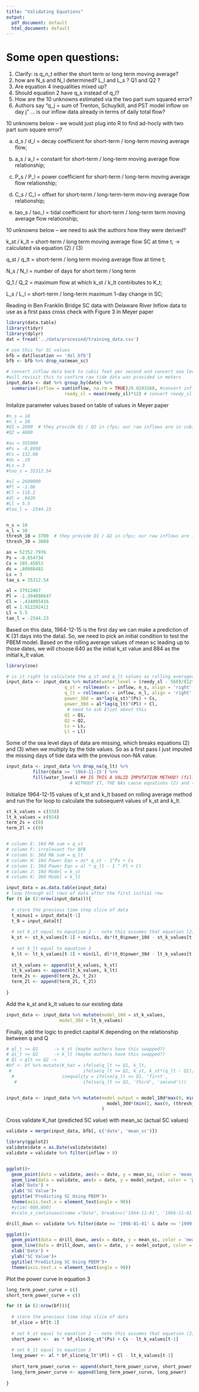 ```yaml
---
title: "Validating Equations"
output:
  pdf_document: default
  html_document: default
---
```


# Some open questions:
1. Clarify: is q_n_t either the short term or long term moving average? 
2. how are N_s and N_l determined? L_l and L_s ? Q1 and Q2 ?
3. Are equation 4 inequalities mixed up?
4. Should equation 2 have q_s instead of q_l?
5. How are the 10 unknowns estimated via the two part sum squared error?
6. Authors say "q_j = sum of Trenton, Schuylkill, and PST model inflow on day j" ... is our inflow data already in terms of daily total flow? 

10 unknowns below -- we would just plug into R to find ad-hocly with two part sum square error?

a. d_s / d_l = decay coefficient for short-term / long-term moving average flow; 

b. a_s / a_l = constant for short-term / long-term moving average flow relationship; 

c. P_s / P_l = power coefficient for short-term / long-term moving average flow relationship; 

d. C_s / C_l = offset for short-term / long-term-term mov-ing average flow relationship; 
 
e. tao_s / tao_l = tidal coefficient for short-term / long-term term moving average flow relationship; 
 


10 unknowns below -- we need to ask the authors how they were derived?

k_st / k_lt = short-term / long term moving average flow SC at time t; -> calculated via equation (2) / (3)

q_st / q_lt = short-term / long term moving average flow at time t; 
 
N_s / N_l = number of days for short term / long term

Q_1 / Q_2 = maximum flow at which k_st  / k_lt contributes to K_t;

L_s / L_l = short-term / long-term maximum 1-day change in SC; 




Reading in Ben Franklin Bridge SC data with Delaware River Inflow data to use as a first pass cross check with Figure 3 in Meyer paper
```r
library(data.table)
library(tidyr)
library(dplyr)
dat = fread('../data/processed/training_data.csv')

# use this for SC values
bfb = dat[location == 'del_bfb']
bfb <- bfb %>% drop_na(mean_sc)

# convert inflow data back to cubic feet per second and convert sea level (meters) to feet...
#will revisit this to confirm raw tide data was provided in meters
input_data <- dat %>% group_by(date) %>% 
  summarise(inflow = sum(inflow, na.rm = TRUE)/0.0283168, #convert inflow from cmps to cfps
                      reedy_sl = mean(reedy_sl)*12) # convert reedy_sl from inches to feet
```

Initalize parameter values based on table of values in Meyer paper
```r

#n_s = 10
#n_l = 30
#Q1 = 2800  # they provide Q1 / Q2 in cfps; our raw inflows are in cubic meters per second
#Q2 = 4800

#as = 355000
#Ps = -0.8998
#Cs = 132.08
#ds = .19
#Ls = 3
#tao_s = 35312.54

#al = 2600000
#Pl = -1.06
#Cl = 118.2
#dl = .0426
#Ll = 5.5
#tao_l = -2544.23


n_s = 10
n_l = 30
thresh_10 = 3700  # they provide Q1 / Q2 in cfps; our raw inflows are in cubic meters per second
thresh_30 = 3000

as = 52352.7976
Ps = -0.654734
Cs = 105.45053
ds = .80988481
Ls = 3
tao_s = 35312.54

al = 37912467
Pl = -1.394098647
Cl = -.434095416
dl = 1.912292411
Ll = 5.5
tao_l = -2544.23

```

Based on this data, 1964-12-15 is the first day we can make a prediction of K (31 days into the data). So, we need to pick an initial condition to test the PBEM model. Based on the rolling average values of mean sc leading up to those dates, we will choose 640 as the initial k_st value and 884 as the initial k_lt value.

```r
library(zoo)

# is it right to calculate the q_st and q_lt values as rolling averages
input_data <- input_data %>% mutate(water_level = (reedy_sl - 566)/(12*9),
                      q_st = rollmean(x = inflow, n_s, align = 'right', fill = NA), # n_s = 10 days
                      q_lt = rollmean(x = inflow, n_l, align = 'right', fill = NA), # n_l = 30 days
                      power_10d = as*lag(q_st)^(Ps) + Cs,
                      power_30d = al*lag(q_lt)^(Pl) + Cl,
                       # need to ask Eliot about this
                      Q1 = Q1,
                      Q2 = Q2,
                      Ls = Ls,
                      Ll = Ll)
```


Some of the sea level days of data are missing, which breaks equations (2) and (3) when we multiply by the tide values. So as a first pass I just imputed the missing days of tide data with the previous non-NA value.

```r
input_data <- input_data %>% drop_na(q_lt) %>%
          filter(date >= '1964-11-15') %>%
          fill(water_level) ## IS THIS A VALID IMPUTATION METHOD? (fill NA with previous value?)
                        # WITHOUT IT, THE NAs cause equations (2) and (3) to fail
```


Initialize 1964-12-15 values of k_st and k_lt based on rolling average method and run the for loop to calculate the subsequent values of k_st and k_lt.

```r
st_k_values = c(558)
lt_k_values = c(924)
term_2s = c(0)
term_2l = c(0)


# column E: 10d MA sum = q_st
# column F: irrelevant for BFB
# column G: 30d MA sum = q_lt
# column H: 10d Power Eqn = as* q_st - 1^Ps + Cs
# column I: 30d Power Eqn = al * q_lt - 1 ^ Pl + Cl
# column J: 10d Model = k_st
# column K: 30d Model = k_lt

input_data = as.data.table(input_data)
# loop through all rows of data after the first initial row
for (t in (2:nrow(input_data))){
  
  # store the previous time step slice of data
  t_minus1 = input_data[t-1]
  t_0 = input_data[t]
  
  # set k_st equal to equation 2 -- note this assumes that equation (2) is supposed to have q_lt rather than q_st
  k_st <- st_k_values[t-1] + min(Ls, ds*(t_0$power_10d - st_k_values[t-1]) + tao_s/t_0$q_st*t_0$water_level)
  
  # set k_lt equal to equation 3
  k_lt <- lt_k_values[t-1] + min(Ll, dl*(t_0$power_30d - lt_k_values[t-1]) + tao_l/t_0$q_st*t_0$water_level)
  
  st_k_values <- append(st_k_values, k_st)
  lt_k_values <- append(lt_k_values, k_lt)
  term_2s <- append(term_2s, t_2s)
  term_2l <- append(term_2l, t_2l)
  
}

```

Add the k_st and k_lt values to our existing data 
```r
input_data <- input_data %>% mutate(model_10d = st_k_values, 
                    model_30d = lt_k_values)
```

Finally, add the logic to predict capital K depending on the relationship between q and Q

```r
# ql_t <= Q1      -> k_st (maybe authors have this swapped?)
# ql_t >= Q2      -> k_lt (maybe authors have this swapped?)
# Ql < qlt <= Q2 -> 
#bf <- bf %>% mutate(K_hat = ifelse(q_lt <= Q1, k_lt, 
 #                           ifelse(q_lt >= Q2, k_st, k_st*(q_lt - Q1)/(Q2 - Q1) + k_lt*(Q2 - q_lt)/(Q2 - Q1))),
  #                  inequality = ifelse(q_lt <= Q1, 'first', 
   #                         ifelse(q_lt >= Q2, 'third', 'second')))


input_data <- input_data %>% mutate(model_output = model_10d*max(0, min(1, q_lt - thresh_30/ 700)) + 
                                      model_30d*(min(1, max(0, (thresh_10 - q_lt)/700) ))
                                    )
```

Cross validate K_hat (predicted SC value) with mean_sc (actual SC values)

```r
validate = merge(input_data, bfb[, c('date', 'mean_sc')])
```


```r
library(ggplot2)
validate$date = as.Date(validate$date)
validate = validate %>% filter(inflow > 0)


ggplot()+
  geom_point(data = validate, aes(x = date, y = mean_sc, color = 'mean_sc')) +
  geom_line(data = validate, aes(x = date, y = model_output, color = 'pbem_model')) +
  xlab('Date') +
  ylab('SC Value')+
  ggtitle('Predicting SC Using PBEM')+
  theme(axis.text.x = element_text(angle = 90))
  #ylim(-800,800)
  #scale_x_continuous(name ="Date", breaks=c('1964-11-01', '1966-11-01'))
```

```r

drill_down <- validate %>% filter(date >= '1998-01-01' & date <= '1999-09-01')

ggplot()+
  geom_point(data = drill_down, aes(x = date, y = mean_sc, color = 'mean_sc')) +
  geom_line(data = drill_down, aes(x = date, y = model_output, color = 'pbem_model')) +
  xlab('Date') +
  ylab('SC Value')+
  ggtitle('Predicting SC Using PBEM')+
  theme(axis.text.x = element_text(angle = 90))

```





Plot the power curve in equation 3
```r
long_term_power_curve = c()
short_term_power_curve = c()

for (t in (2:nrow(bf))){
  
  # store the previous time step slice of data
  bf_slice = bf[t-1]
  
  # set k_st equal to equation 2 -- note this assumes that equation (2) is supposed to have q_lt rather than q_st
  short_power <-  as * bf_slice$q_st^(Ps) + Cs - lt_k_values[t-1] 
  
  # set k_lt equal to equation 3
  long_power <- al * bf_slice$q_lt^(Pl) + Cl - lt_k_values[t-1] 
                                  
  short_term_power_curve <- append(short_term_power_curve, short_power)
  long_term_power_curve <- append(long_term_power_curve, long_power)
  
}
```

```r

```

